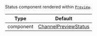 Status component rendered within [`Preview`](../../../../ui-components/channel_preview_messenger.mdx).

| Type | Default |
| - | - |
| component | [ChannelPreviewStatus](../../../../ui-components/channel_preview_status.mdx) |